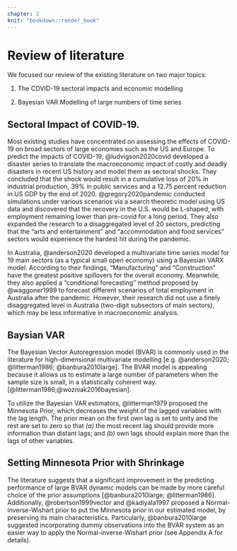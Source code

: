 ```yaml
---
chapter: 2
knit: "bookdown::render_book"
---
```


# Review of literature

We focused our review of the existing literature on two major topics:

1.  The COVID-19 sectoral impacts and economic modelling

2.  Bayesian VAR Modelling of large numbers of time series



## Sectoral Impact of COVID-19.

Most existing studies have concentrated on assessing the effects of COVID-19 on broad sectors of large economies such as the US and Europe. To predict the impacts of COVID-19, @ludvigson2020covid developed a disaster series to translate the macroeconomic impact of costly and deadly disasters in recent US history and model them as sectoral shocks. They concluded that the shock would result in a cumulative loss of 20% in industrial production, 39% in public services and a 12.75 percent reduction in US GDP by the end of 2020. @gregory2020pandemic conducted simulations under various scenarios via a search theoretic model using US data and discovered that the recovery in the U.S. would be L-shaped, with employment remaining lower than pre-covid for a long period. They also expanded the research to a disaggregated level of 20 sectors, predicting that the "arts and entertainment" and "accommodation and food services" sectors would experience the hardest hit during the pandemic.



In Australia, @anderson2020 developed a multivariate time series model for 19 main sectors (as a typical small open economy) using a Bayesian VARX model. According to their findings, "Manufacturing" and "Construction" have the greatest positive spillovers for the overall economy. Meanwhile, they also applied a "conditional forecasting" method proposed by @waggoner1999 to forecast different scenarios of total employment in Australia after the pandemic. However, their research did not use a finely disaggregated level in Australia (two-digit subsectors of main sectors), which may be less informative in macroeconomic analysis.





## Baysian VAR

The Bayesian Vector Autoregression model (BVAR) is commonly used in the literature for high-dimensional multivariate modelling [e.g. @anderson2020; @litterman1986; @banbura2010large]. The BVAR model is appealing because it allows us to estimate a large number of parameters when the sample size is small, in a statistically coherent way. [@litterman1986;@wozniak2016bayesian].

To utilize the Bayesian VAR estimators, @litterman1979 proposed the Minnesota Prior, which decreases the weight of the lagged variables with the lag length. The prior mean on the first own lag is set to unity and the rest are set to zero so that *(a)* the most recent lag should provide more information than distant lags; and *(b)* own lags should explain more than the lags of other variables.

## Setting Minnesota Prior with Shrinkage

The literature suggests that a significant improvement in the predicting performance of large BVAR dynamic models can be made by more careful choice of the prior assumptions [@banbura2010large; @litterman1986]. Additionally, @robertson1999vector and @kadiyala1997 proposed a Normal-inverse-Wishart prior to put the Minnesota prior in our estimated model, by preserving its main characteristics. Particularly, @banbura2010large suggested incorporating dummy observations into the BVAR system as an easier way to apply the Normal-inverse-Wishart prior (see Appendix A for details).



\clearpage

